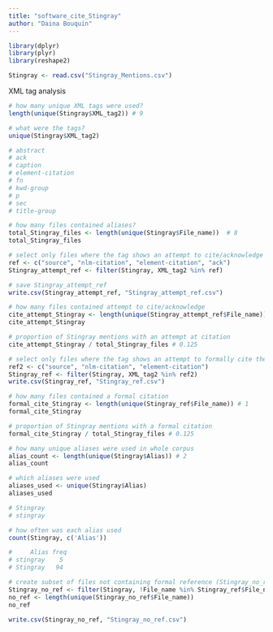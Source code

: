 ```yaml
---
title: "software_cite_Stingray"
author: "Daina Bouquin"
---
```


```r
library(dplyr)
library(plyr)
library(reshape2)

Stingray <- read.csv("Stingray_Mentions.csv")
```

XML tag analysis
```r
# how many unique XML tags were used?
length(unique(Stingray$XML_tag2)) # 9

# what were the tags?
unique(Stingray$XML_tag2)

# abstract 
# ack 
# caption 
# element-citation 
# fn 
# kwd-group 
# p 
# sec 
# title-group

# how many files contained aliases?
total_Stingray_files <- length(unique(Stingray$File_name))  # 8
total_Stingray_files

# select only files where the tag shows an attempt to cite/acknowledge (Stingray_attempt_ref)
ref <- c("source", "nlm-citation", "element-citation", "ack")
Stingray_attempt_ref <- filter(Stingray, XML_tag2 %in% ref)

# save Stingray_attempt_ref
write.csv(Stingray_attempt_ref, "Stingray_attempt_ref.csv")

# how many files contained attempt to cite/acknowledge
cite_attempt_Stingray <- length(unique(Stingray_attempt_ref$File_name)) # 1
cite_attempt_Stingray

# proportion of Stingray mentions with an attempt at citation
cite_attempt_Stingray / total_Stingray_files # 0.125

# select only files where the tag shows an attempt to formally cite the software (Stingray_ref)
ref2 <- c("source", "nlm-citation", "element-citation")
Stingray_ref <- filter(Stingray, XML_tag2 %in% ref2)
write.csv(Stingray_ref, "Stingray_ref.csv")

# how many files contained a formal citation
formal_cite_Stingray <- length(unique(Stingray_ref$File_name)) # 1
formal_cite_Stingray

# proportion of Stingray mentions with a formal citation
formal_cite_Stingray / total_Stingray_files # 0.125

# how many unique aliases were used in whole corpus
alias_count <- length(unique(Stingray$Alias)) # 2
alias_count

# which aliases were used
aliases_used <- unique(Stingray$Alias)
aliases_used

# Stingray 
# stingray

# how often was each alias used
count(Stingray, c('Alias'))

#     Alias freq
# stingray    5
# Stingray   94

# create subset of files not containing formal reference (Stingray_no_ref)
Stingray_no_ref <- filter(Stingray, !File_name %in% Stingray_ref$File_name)
no_ref <- length(unique(Stingray_no_ref$File_name)) 
no_ref

write.csv(Stingray_no_ref, "Stingray_no_ref.csv")
```